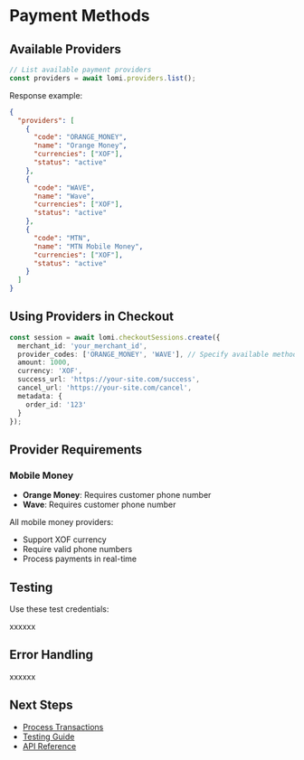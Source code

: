 # **Payment Methods**

## **Available Providers**

```typescript
// List available payment providers
const providers = await lomi.providers.list();
```

Response example:
```json
{
  "providers": [
    {
      "code": "ORANGE_MONEY",
      "name": "Orange Money",
      "currencies": ["XOF"],
      "status": "active"
    },
    {
      "code": "WAVE",
      "name": "Wave",
      "currencies": ["XOF"],
      "status": "active"
    },
    {
      "code": "MTN",
      "name": "MTN Mobile Money",
      "currencies": ["XOF"],
      "status": "active"
    }
  ]
}
```

## **Using Providers in Checkout**

```typescript
const session = await lomi.checkoutSessions.create({
  merchant_id: 'your_merchant_id',
  provider_codes: ['ORANGE_MONEY', 'WAVE'], // Specify available methods
  amount: 1000,
  currency: 'XOF',
  success_url: 'https://your-site.com/success',
  cancel_url: 'https://your-site.com/cancel',
  metadata: {
    order_id: '123'
  }
});
```

## **Provider Requirements**

### Mobile Money
- **Orange Money**: Requires customer phone number
- **Wave**: Requires customer phone number

All mobile money providers:
- Support XOF currency
- Require valid phone numbers
- Process payments in real-time

## **Testing**

Use these test credentials:

xxxxxx

## **Error Handling**

xxxxxx

## **Next Steps**

- [Process Transactions](./process-transactions)
- [Testing Guide](/testing)
- [API Reference](/api-reference)